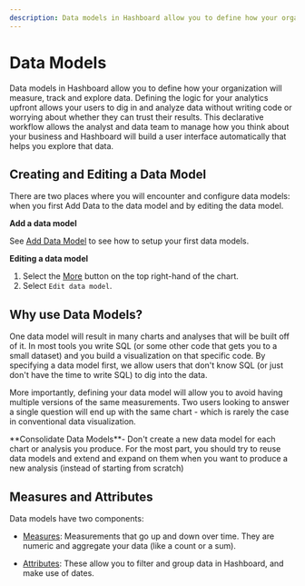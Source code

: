 ```yaml
---
description: Data models in Hashboard allow you to define how your organization will measure, track and explore data
---
```



# Data Models

Data models in Hashboard allow you to define how your organization will measure, track and explore data. Defining the logic for your analytics upfront allows your users to dig in and analyze data without writing code or worrying about whether they can trust their results. This declarative workflow allows the analyst and data team to manage how you think about your business and Hashboard will build a user interface automatically that helps you explore that data.

## Creating and Editing a Data Model

There are two places where you will encounter and configure data models: when you first Add Data to the data model and by editing the data model.

**Add a data model**

See [Add Data Model](/docs/data-modeling/add-data-model) to see how to setup your first data models.

**Editing a data model**

1. Select the [More](/docs/visualizing-data/chart-menu) button on the top right-hand of the chart.
2. Select `Edit data model`.

## Why use Data Models?

One data model will result in many charts and analyses that will be built off of it. In most tools you write SQL (or some other code that gets you to a small dataset) and you build a visualization on that specific code. By specifying a data model first, we allow users that don't know SQL (or just don't have the time to write SQL) to dig into the data.

More importantly, defining your data model will allow you to avoid having multiple versions of the same measurements. Two users looking to answer a single question will end up with the same chart - which is rarely the case in conventional data visualization.

<Callout type="info">
  **Consolidate Data Models**- Don't create a new data model for each chart or
  analysis you produce. For the most part, you should try to reuse data models
  and extend and expand on them when you want to produce a new analysis (instead
  of starting from scratch)
</Callout>

## Measures and Attributes

Data models have two components:

- [Measures](/docs/data-modeling/measures): Measurements that go up and down over time. They are numeric and aggregate your data (like a count or a sum).

- [Attributes](/docs/data-modeling/attributes): These allow you to filter and group data in Hashboard, and make use of dates.
